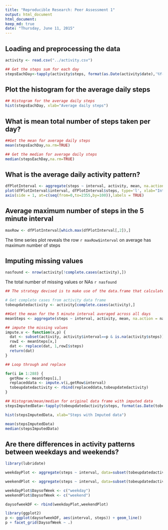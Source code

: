 ```yaml
---
title: "Reproducible Research: Peer Assessment 1"
output: html_document
html_document:
keep_md: true
date: "Thursday, June 11, 2015"
---
```



## Loading and preprocessing the data


```r
activity <- read.csv("../activity.csv")

## Get the steps sum for each day
stepsEachDay<-tapply(activity$steps, format(as.Date(activity$date),'%Y-%m-%d'), sum) 

```

## Plot the histogram for the average daily steps
```r
## Histogram for the average daily steps
hist(stepsEachDay, xlab="Average daily steps")

```



## What is mean total number of steps taken per day?
```r

##Get the mean for average daily steps
mean(stepsEachDay,na.rm=TRUE)

## Get the median for average daily steps
median(stepsEachDay,na.rm=TRUE)

```


## What is the average daily activity pattern?
``` r
dfPlotInterval <- aggregate(steps ~ interval, activity, mean, na.action = na.omit)
plot(dfPlotInterval$interval, dfPlotInterval$steps, type='l', xlab="Interval", ylab="Number of steps",xaxt='n')
axis(side = 1, at=c(seq(from=0,to=2355,by=100)),labels = TRUE)
```

## Average maximum number of steps in the 5 minute interval
```r
maxRow <- dfPlotInterval[which.max(dfPlotInterval[,2]),]

```

The time series plot reveals the row `r maxRow$interval ` on average has maximum number of steps


## Imputing missing values
```r
nasfound <- nrow(activity[!complete.cases(activity),])

```
The total number of missing values or NAs `r nasfound`

```r
## The strategy devised is to make use of the data.frame that calculates the average of the 5 minute interval

# Get complete cases from activity data frame
tobeupdatedactivity <- activity[complete.cases(activity),]

##Get the mean for the 5 minute interval averaged across all days
meanSteps <- aggregate(steps ~ interval, activity, mean, na.action = na.omit)

## impute the missing values
impute.v <- function(x,p) {
  dat <- subset(activity, activity$interval==p & is.na(activity$steps))
  rowI <- meanSteps[x,]
  dat <- replace(dat, 1,rowI$steps)
  return(dat)
}

## Loop through and replace 

for(i in 1:288) {
  getRow <- meanSteps[i,]
  replaceddata <- impute.v(i,getRow$interval)
  tobeupdatedactivity <- rbind(replaceddata,tobeupdatedactivity)
}

## Histogram/mean/median for original data frame with imputed data
stepsImputedData<-tapply(tobeupdatedactivity$steps, format(as.Date(tobeupdatedactivity$date),'%Y-%m-%d'), sum) 
```

```r

hist(stepsImputedData, xlab="Steps with Imputed data")

``` 

```r
mean(stepsImputedData)
median(stepsImputedData)

```


## Are there differences in activity patterns between weekdays and weekends?
```r

library(lubridate)

weekdayPlot <- aggregate(steps ~ interval, data=subset(tobeupdatedactivity,wday(tobeupdatedactivity$date) > 1 & wday(tobeupdatedactivity$date) < 7 ), mean)

weekendPlot <- aggregate(steps ~ interval, data=subset(tobeupdatedactivity,wday(tobeupdatedactivity$date) == 1 | wday(tobeupdatedactivity$date) == 7 ), mean)

weekdayPlot$DaysofWeek <- c("weekday")
weekendPlot$DaysofWeek <- c("weekend")

daysofweekDF <- rbind(weekdayPlot,weekendPlot)

```

```r
library(ggplot2)
p <- ggplot(daysofweekDF, aes(interval, steps)) + geom_line()
p + facet_grid(DaysofWeek ~ .)

```


